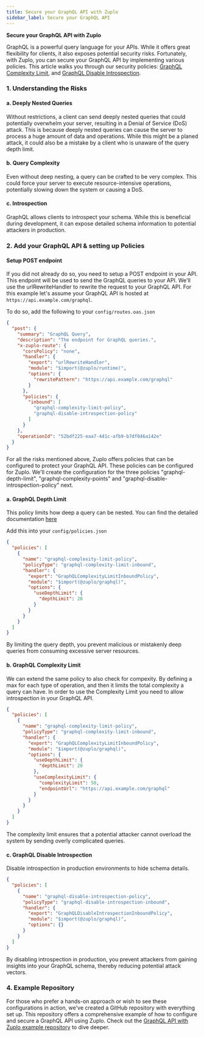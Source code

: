 ```yaml
---
title: Secure your GraphQL API with Zuplo
sidebar_label: Secure your GraphQL API
---
```


**Secure your GraphQL API with Zuplo**

GraphQL is a powerful query language for your APIs. While it offers great
flexibility for clients, it also exposes potential security risks. Fortunately,
with Zuplo, you can secure your GraphQL API by implementing various policies.
This article walks you through our security policies:
[GraphQL Complexity Limit](/docs/policies/graphql-complexity-limit-inbound), and
[GraphQL Disable Introspection](/docs/policies/graphql-disable-introspection-inbound).

### 1. Understanding the Risks

#### a. Deeply Nested Queries

Without restrictions, a client can send deeply nested queries that could
potentially overwhelm your server, resulting in a Denial of Service (DoS)
attack. This is because deeply nested queries can cause the server to process a
huge amount of data and operations. While this might be a planed attack, it
could also be a mistake by a client who is unaware of the query depth limit.

#### b. Query Complexity

Even without deep nesting, a query can be crafted to be very complex. This could
force your server to execute resource-intensive operations, potentially slowing
down the system or causing a DoS.

#### c. Introspection

GraphQL allows clients to introspect your schema. While this is beneficial
during development, it can expose detailed schema information to potential
attackers in production.

### 2. Add your GraphQL API & setting up Policies

#### Setup POST endpoint

If you did not already do so, you need to setup a POST endpoint in your API.
This endpoint will be used to send the GraphQL queries to your API. We'll use
the urlRewriteHandler to rewrite the request to your GraphQL API. For this
example let's assume your GraphQL API is hosted at
`https://api.example.com/graphql`.

To do so, add the following to your `config/routes.oas.json`

```json
{
  "post": {
    "summary": "GraphQL Query",
    "description": "The endpoint for GraphQL queries.",
    "x-zuplo-route": {
      "corsPolicy": "none",
      "handler": {
        "export": "urlRewriteHandler",
        "module": "$import(@zuplo/runtime)",
        "options": {
          "rewritePattern": "https://api.example.com/graphql"
        }
      },
      "policies": {
        "inbound": [
          "graphql-complexity-limit-policy",
          "graphql-disable-introspection-policy"
        ]
      }
    },
    "operationId": "52bdf225-eaa7-441c-afb9-b7df046a142e"
  }
}
```

For all the risks mentioned above, Zuplo offers policies that can be configured
to protect your GraphQL API. These policies can be configured for Zuplo. We'll
create the configuration for the three policies "graphql-depth-limit",
"graphql-complexity-points" and "graphql-disable-introspection-policy" next.

#### a. GraphQL Depth Limit

This policy limits how deep a query can be nested. You can find the detailed
documentation [here](/docs/policies/graphql-complexity-limit-inbound)

Add this into your `config/policies.json`

```json
{
  "policies": [
    {
      "name": "graphql-complexity-limit-policy",
      "policyType": "graphql-complexity-limit-inbound",
      "handler": {
        "export": "GraphQLComplexityLimitInboundPolicy",
        "module": "$import(@zuplo/graphql)",
        "options": {
          "useDepthLimit": {
            "depthLimit": 20
          }
        }
      }
    }
  ]
}
```

By limiting the query depth, you prevent malicious or mistakenly deep queries
from consuming excessive server resources.

#### b. GraphQL Complexity Limit

We can extend the same policy to also check for compexity. By defining a max for
each type of operation, and then it limits the total complexity a query can
have. In order to use the Complexity Limit you need to allow introspection in
your GraphQL API.

```json
{
  "policies": [
    {
      "name": "graphql-complexity-limit-policy",
      "policyType": "graphql-complexity-limit-inbound",
      "handler": {
        "export": "GraphQLComplexityLimitInboundPolicy",
        "module": "$import(@zuplo/graphql)",
        "options": {
          "useDepthLimit": {
            "depthLimit": 20
          },
          "useComplexityLimit": {
            "complexityLimit": 50,
            "endpointUrl": "https://api.example.com/graphql"
          }
        }
      }
    }
  ]
}
```

The complexity limit ensures that a potential attacker cannot overload the
system by sending overly complicated queries.

#### c. GraphQL Disable Introspection

Disable introspection in production environments to hide schema details.

```json
{
  "policies": [
    {
      "name": "graphql-disable-introspection-policy",
      "policyType": "graphql-disable-introspection-inbound",
      "handler": {
        "export": "GraphQLDisableIntrospectionInboundPolicy",
        "module": "$import(@zuplo/graphql)",
        "options": {}
      }
    }
  ]
}
```

By disabling introspection in production, you prevent attackers from gaining
insights into your GraphQL schema, thereby reducing potential attack vectors.

### 4. Example Repository

For those who prefer a hands-on approach or wish to see these configurations in
action, we've created a GitHub repository with everything set up. This
repository offers a comprehensive example of how to configure and secure a
GraphQL API using Zuplo. Check out the
[GraphQL API with Zuplo example repository](https://github.com/zuplo/zuplo-graphql-example)
to dive deeper.
